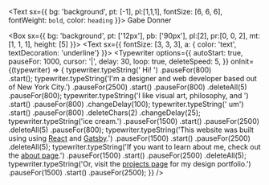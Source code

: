 


<!--https://npm.io/package/typewriter-effect -->

<Text sx={{ bg: 'background', pt: [-1], pl:[1,1,1], fontSize: [6, 6, 6], fontWeight: `bold`, color: `heading` }}>
  Gabe Donner&nbsp;
</Text>

<Box sx={{ bg: 'background', pt: ['12px'], pb: ['90px'], pl:[2], pr:[0, 0, 2], mt:[1, 1, 1], height: [5] }}>
  <Text sx={{ fontSize: [3, 3, 3], a: { color: 'text', textDecoration: 'underline'} }}>
    <Typewriter
      options={{
          autoStart: true,
          pauseFor: 1000,
          cursor: '|',
          delay: 30,
          loop: true,
          deleteSpeed: 5,
        }}
      onInit={(typewriter) => {
        typewriter.typeString(' Hi! ')
          .pauseFor(800)  
          .start();
        typewriter.typeString('I\'m a designer and web developer based out of New York City.')
          .pauseFor(2500)
          .start()
          .pauseFor(800)
          .deleteAll(5)
          .pauseFor(800);
        typewriter.typeString('I like visual art, philosophy, and ')
          .start()
          .pauseFor(800)
          .changeDelay(100);
        typewriter.typeString(' um')	
          .start()
          .pauseFor(800)
          .deleteChars(2)
          .changeDelay(25);
        typewriter.typeString('ice cream.')
          .pauseFor(1500)
          .start()
          .pauseFor(2500)
          .deleteAll(5)
          .pauseFor(800);
        typewriter.typeString('This website was built using using <a target="_blank" rel="noopener noreferrer" href="https://www.reactjs.org">React</a> and <a target="_blank" rel="noopener noreferrer" href="https://www.gatsbyjs.com">Gatsby</a>.')
          .pauseFor(1500)
          .start()
          .pauseFor(2500)
          .deleteAll(5);
        typewriter.typeString('If you want to learn about me, check out the <a href="/about">about page</a>.')
          .pauseFor(1500)
          .start()
          .pauseFor(2500)
          .deleteAll(5);
        typewriter.typeString('Or, visit the <a href="/projects">projects page</a> for my design portfolio.')
          .pauseFor(1500)
          .start()
          .pauseFor(2500);
      }}
    />
  </Text>
</Box>

<!--Separate box for experimentation with Framer animation sequence-->
<!--<Box sx={{ pl:[1,1,0], pr:[2, 2, 0], mt:[1, 2, 2], height: [3, 3, 3]}}>
  <Text sx={{ fontSize: [2, 3, 3], a: {color: 'text', textDecoration: 'underline'} }}>
    <Typewriter
      options={{
          autoStart: true,
          pauseFor: 1000,
          cursor: '|',
          delay: 30,
          loop: false,
          deleteSpeed: 5,
        }}
      onInit={(typewriter) => {
        typewriter.typeString(' Hi! ')
          .pauseFor(800)  
          .start();
        typewriter.typeString('I\'m a designer and web developer based out of New York City.')
          .pauseFor(2500)
          .start()
          .pauseFor(800)
      }}
    />
  </Text>
</Box>-->